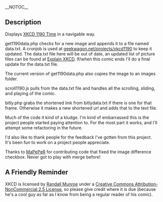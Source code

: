 __NOTOC__

==Description==
Displays [http://www.xkcd.com/1190/ XKCD 1190 Time] in a navigable way.

get1190data.php checks for a new image and appends it to a file named data.txt. A cronjob is used at [http://geekwagon.net/projects/xkcd1190 geekwagon.net/projects/xkcd1190] to keep it updated. The data.txt file here will be out of date, an updated list of picture files can be found at [http://www.explainxkcd.com/wiki/index.php?title=1190#Frame_by_Frame_Breakdown Explain XKCD]. If/when this comic ends I'll do a final update for the data.txt file.

The current version of get1190data.php also copies the image to an images folder.

scroll1190.js pulls from the data.txt file and handles all the scrolling, sliding, and playing of the comic.

bitly.php grabs the shortened link from bitlydata.txt if there is one for that frame. Otherwise it makes a new shortened url and adds that to the text file.

Much of the code it kind of a kludge. I'm kind of embarrassed this is the project people started paying attention to. For the most part it works, and I'll attempt some refactoring in the future.

I'd also like to thank people for the feedback I've gotten from this project. It's been fun to work on a project people appreciate.

Thanks to [https://github.com/MaPePeR MaPePeR] for contributing  code that fixed the image difference checkbox. Never got to play with merge before!

==A Friendly Reminder==
XKCD is licensed by [http://www.xkcd.com/about/ Randall Munroe] under a [http://www.xkcd.com/license.html Creative Commons Attribution-NonCommercial 2.5 License], so please give credit where it is due (because he's a cool guy as far as I know from being a regular reader of his comic).